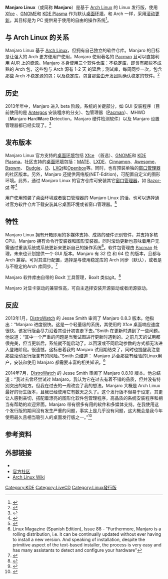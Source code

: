 {{Refimprove|time=2019-02-21T09:58:29+00:00}}
{{NoteTA|G1=IT}}
{{Infobox OS
| name = Manjaro Linux
| logo = Manjaro logo text.svg
| logo_size = 180px
| screenshot = Manjaro 20.2 screenshot.png
| screenshot_size = 300px
| caption = Manjaro 20.2
| developer = Roland Singer, Guillaume Benoit, Philip Müller
| released = {{Release date and age|2011|07|10}}
| latest release version = 21.3.0 (Ruah)（滚动更新）
| latest release date = {{Start date and age|2022|06|18}}
| family = [[Unix-like|Unix-like]]
| source model = [[开源|开源]]
| working state = 进行中
| supported platforms = [[X86-64|X86-64]],[[Arm|Arm]]
| kernel type = [[宏内核|宏内核]] ([[Linux_kernel|Linux]])
| userland = [[GNU核心工具组|GNU]]
| ui = [[Xfce|Xfce]], [[Openbox|Openbox]], [[KDE|KDE]]<ref>{{cite web|url=https://manjaro.org/get-manjaro/|title=Manjaro - Try it now|website=Manjaro|accessdate=2019-02-21|archive-date=2019-09-09|archive-url=https://web.archive.org/web/20190909160202/https://manjaro.org/get-manjaro/|dead-url=no}}</ref> <br> [[LXDE|LXDE]], [[GNOME_Shell|GNOME Shell]], [[Enlightenment|Enlightenment]], [[MATE|MATE]], [[Cinnamon|Cinnamon]], [[Fluxbox|Fluxbox]]（以及其他社区版本）<ref>{{Cite web |url=http://sourceforge.net/projects/manjarolinux/files/community/ |title=存档副本 |access-date=2013-12-31 |archive-url=https://web.archive.org/web/20140101081137/http://sourceforge.net/projects/manjarolinux/files/community/ |archive-date=2014-01-01 |dead-url=yes }}</ref>
| license = 多种
| website = {{URL|https://manjaro.org/}}
}}

'''Manjaro Linux'''（或简称 '''Manjaro'''）是基于 [[Arch_Linux|Arch Linux]] 的 Linux 发行版，使用 [[Xfce|Xfce]] 、[[GNOME|GNOME]]和 [[KDE_Plasma_Workspaces|KDE Plasma]] 作为默认[[桌面环境|桌面环境]]，和 Arch 一样，采用[[滚动更新|滚动更新]]。其目标是为 PC 提供易于使用的自由的操作系统<ref>{{cite web
|url= http://wiki.manjaro.org/index.php/About_Manjaro
|title= Manjaro Wiki简介
|accessdate= 2013-01-08
|archive-date= 2013-01-05
|archive-url= https://web.archive.org/web/20130105094634/http://wiki.manjaro.org/index.php/About_Manjaro
|dead-url= no
}}</ref>。

==与 Arch Linux 的关系==
Manjaro Linux 基于 [[Arch_Linux|Arch Linux]]，但拥有自己独立的软件仓库。Manjaro 的目标是让强大的 Arch 更方便用户使用，Manjaro 使用著名的 [[Pacman|Pacman]] 且可以直接利用 AUR 上的資源。Manjaro 本身使用三个软件仓库：不稳定库，即含有那些不成熟的 Arch 包，这些包与 Arch 源有 1-2 天 的延后；测试库，每周同步一次，包含那些 Arch 不稳定源的包；以及稳定库，包含那些由开发团队确认稳定的软件。<ref>{{cite web
|url= http://wiki.manjaro.org/index.php/Repositories_and_Servers
|title= Manjaro Wiki的Repo介绍
|accessdate= 2013-01-08
|archive-date= 2013-04-25
|archive-url= https://web.archive.org/web/20130425184849/http://wiki.manjaro.org/index.php/Repositories_and_Servers
|dead-url= no
}}</ref>

==历史==
2013年年中，Manjaro 进入 beta 阶段。系统的关键部分，如 GUI 安装程序（目前使用的是 [[Antergos|Antergos]] 安装程序的分支）、包管理器（[[Pacman|Pacman]]）、MHWD（'''M'''anjaro '''H'''ard'''W'''are '''D'''etection，Manjaro 硬件检测软件）以及 Manjaro 设置管理器都已经实现了。<ref>{{cite web
|url= http://wiki.manjaro.org/index.php/Manjaro_Hardware_Detection_Overview
|title= Manjaro Wiki的Mhwd介绍
|accessdate= 2013-01-08
|archive-date= 2014-01-02
|archive-url= https://web.archive.org/web/20140102183957/http://wiki.manjaro.org/index.php/Manjaro_Hardware_Detection_Overview
|dead-url= no
}}</ref>

==发布版本==
Manjaro Linux 官方支持的[[桌面环境|桌面环境]]包括 [[Xfce|Xfce]] （首选）、[[GNOME|GNOME]]和 [[KDE_Plasma_Workspaces|KDE Plasma]]。社区支持的[[桌面环境|桌面环境]]包括：[[MATE|MATE]]、[[LXDE|LXDE]]、[[Cinnamon|Cinnamon]]、[[Awesome|Awesome]]、[[Bspwm|Bspwm]]、 [[Budgie|Budgie]]、[[I3_(窗口管理器)|i3]]、[[LXQt|LXQt]]和[[Openbox|Openbox]]等。同时，也有预装单独的[[窗口管理器|窗口管理器]]的社区版本。另外，Manjaro 还提供网络版(NET-Edition)，可配置自定义的图形环境。此外，通过 Manjaro Linux 的官方仓库可安装其它[[窗口管理器|窗口管理器]]，如 [[Razor-qt|Razor-qt]] 等<ref>{{cite web |url=https://sourceforge.net/projects/manjarolinux/files/release/15.12/ |title=Manjaro Linux Download Page (2015.12) |publisher=Manjaro.org |date=2015-12-22 |accessdate=2016-05-03 |archive-date=2016-01-10 |archive-url=https://web.archive.org/web/20160110023650/http://sourceforge.net/projects/manjarolinux/files/release/15.12/ |dead-url=no }}</ref> 

用户使用预装了桌面环境或者窗口管理器的 Manjaro Linux 的话，也可以选择通过官方软件仓库下载安装其它桌面环境或者窗口管理器。<ref>{{cite web
|url= http://wiki.manjaro.org/index.php/Desktop_Environments
|title= Desktop Environment（Manjaro Wiki）
|accessdate= 2016-05-03
|archive-date= 2013-03-04
|archive-url= https://web.archive.org/web/20130304061244/http://wiki.manjaro.org/index.php/Desktop_Environments
|dead-url= no
}}</ref>

==特性==
Manjaro Linux 拥有开箱即用的多媒体支持、成熟的硬件识别软件，并支持多核 CPU。Manjaro 拥有命令行安装器和图形安装器。同时滚动更新也意味着用户无需通过重装系统或系统更新来更新自己的操作系统<ref>Linux Magazine (Spanish Edition), Issue 88 - "Furthermore, Manjaro is a rolling distribution, i.e. it can be continually updated without ever having to install a new version. And speaking of installation, despite the primitive aspect of the text-based installer, the process is very easy and has many assistants to detect and configure your hardware"</ref>。软件包管理由 [[Pacman|Pacman]] 处理，未来也计划提供一个 GUI 版本。Manjaro 有 32 位 和 64 位 的版本，且都与 Arch 兼容。可对其进行配置，选择是与使用稳定库的 Arch 同步（默认），或者是与不稳定的Arch 库同步。<ref>{{cite web
|url= http://wiki.manjaro.org/index.php/About_Manjaro
|title= About page on the Manjaro Wiki - features
|accessdate= 2013-01-08
|archive-date= 2013-01-05
|archive-url= https://web.archive.org/web/20130105094634/http://wiki.manjaro.org/index.php/About_Manjaro
|dead-url= no
}}</ref>

Manjaro 软件库由自带的 BoxIt 工具管理，BoxIt 类似git。<ref>{{cite web
|url= http://www.muktware.com/4216/manjaro-linux-arch-linux-noobs
|title= Muktware - manjaro linux - Arch linux for noobs
|accessdate= 2013-01-10
|archive-date= 2012-08-28
|archive-url= https://web.archive.org/web/20120828025231/http://www.muktware.com/4216/manjaro-linux-arch-linux-noobs
|dead-url= no
}}</ref>

Manjaro 对显卡驱动的兼容性高，可自主选择安装开源驱动或者闭源驱动。

==反应==
2013年1月，[[DistroWatch|DistroWatch]] 的 Jesse Smith 审阅了 Manjaro 0.8.3 版本。他指出：“Manjaro 进度很快。这是一个轻量级的系统，其使用的 Xfce 桌面响应速度很快。该发行版会尽力沿着其设计初衷走下去。”Smith 在更新时遇到了一些问题。他说道：“其中一个严重的问题是当我试图进行更新时遇到的。之前几天的试用都很完美，但当更新后，系统就不能启动了。以回滚或不同启动参数的方式都无法进入登陆阶段。很遗憾，这标志着我的 Manjaro 试用期结束了，同时也提醒我注意那些滚动发行版含有的风险。”Smith 总结道： Manjaro 适合那些有经验的Linux用户，安装和使用 Manjaro 都需要丰富的相关知识。<ref name="Smith14Jan13">{{cite news|url = http://distrowatch.com/weekly.php?issue=20130114#feature|title = Return to Manjaro Linux 0.8.3|accessdate = 20 January 2013|last = Smith|first = Jesse|date = 14 January 2013|work = [[DistroWatch|DistroWatch]]|archive-date = 2020-11-11|archive-url = https://web.archive.org/web/20201111210141/https://distrowatch.com/weekly.php?issue=20130114#feature|dead-url = no}}</ref>

2014年7月，[[DistroWatch|DistroWatch]] 的 Jesse Smith 审阅了 Manjaro 0.8.10 版本。他总结道：“我过去曾经尝试过 Manjaro，我认为它在过去有着不错的品质，但并没有特別突出的地方。但我在过去的一周改变了我的想法。Manjaro 大概是 Arch Linux 最好的衍生版本，且我已经使用它有数天之久了。这个发行版不但易于设定，其更让人感到亲切，搭配着漂亮的图形化软件包管理程序，高品质的系统安装程序和相当有帮助的欢迎界面。Manjaro 带有很多有用的软件和多媒体支持。在我使用这个发行版的期间沒有发生严重的问题，事实上是几乎没有问题，这大概会是我今年使用最久且相当吸引人的桌面发行版之一。”<ref name="Smith14July14">{{cite web|url=http://distrowatch.com/weekly.php?issue=20140714#feature|title=Exploring Manjaro Linux 0.8.10 (Xfce edition)|last=Smith|first=Jesse|publisher=[[DistroWatch|DistroWatch]]|date=2014-07-14|accessdate=2014-10-27|archive-date=2014-10-29|archive-url=https://web.archive.org/web/20141029061103/http://distrowatch.com/weekly.php?issue=20140714#feature|dead-url=no}}</ref>

==参考资料==
{{Reflist|30em}}

== 外部链接 ==
{{Portal|Free software|Linux}}
* {{Official website|http://manjaro.org/}}
* [https://forum.manjaro.org/ 官方社区] {{Wayback|url=https://forum.manjaro.org/ |date=20210104223252 }} 
* [https://wiki.archlinux.org/index.php/Main_page_(简体中文) Arch Linux Wiki] {{Wayback|url=https://wiki.archlinux.org/index.php/Main_page_%28%E7%AE%80%E4%BD%93%E4%B8%AD%E6%96%87%29 |date=20201218123249 }}



  
{{Linux distributions}}

[[Category:KDE|Category:KDE]]
[[Category:LiveCD|Category:LiveCD]]
[[Category:Linux發行版|Category:Linux發行版]]